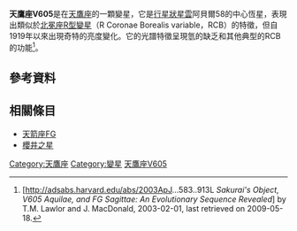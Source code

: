 '''天鷹座V605'''是在[[天鷹座|天鷹座]]的一顆變星，它是[[行星狀星雲|行星狀星雲]]阿貝爾58的中心恆星，表現出類似於[[北冕座R型變星|北冕座R型變星]]（R Coronae Borealis variable，RCB）的特徵，但自1919年以來出現奇特的亮度變化。它的光譜特徵呈現氫的缺乏和其他典型的RCB的功能<ref>[http://adsabs.harvard.edu/abs/2003ApJ...583..913L ''Sakurai's Object, V605 Aquilae, and FG Sagittae: An Evolutionary Sequence Revealed''] {{Wayback|url=http://adsabs.harvard.edu/abs/2003ApJ...583..913L |date=20170625140741 }} by T.M. Lawlor and J. MacDonald, 2003-02-01, last retrieved on 2009-05-18.</ref>。

== 參考資料 ==
{{reflist}}

== 相關條目 ==
* [[天箭座FG|天箭座FG]]
* [[櫻井之星|櫻井之星]]

{{Stars of Aquila}}

[[Category:天鷹座|Category:天鷹座]]
[[Category:變星|Category:變星]]
[[Category:_以變星命名法命名的天體|天鷹座V605]]

{{var-star-stub}}